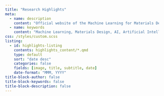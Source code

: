```yaml
---
title: "Research Highlights"
meta:
  - name: description
    content: "Official website of the Machine Learning for Materials Design (ML4MD) Lab, led by Attila Cangi. Research highlights section, showcasing key projects and achievements."
  - name: keywords
    content: "Machine Learning, Materials Design, AI, Artificial Intelligence, Cangi Lab, Research, Highlights, Projects, Achievements"
css: /styles/custom.scss
listing:
  - id: highlights-listing
    contents: highlights_content/*.qmd
    type: default
    sort: "date desc"
    categories: false
    fields: [image, title, subtitle, date]
    date-format: "MMM, YYYY"
title-block-author: false
title-block-keywords: false
title-block-description: false
---
```


<br></br>

::: {#highlights-listing}
:::
